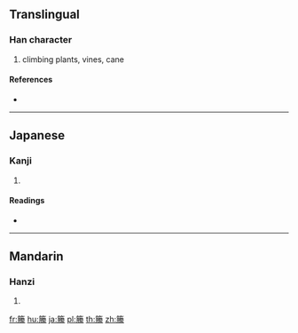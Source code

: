 {{character info/new}}
{{also|籐}}
==Translingual==

===Han character===
{{Han char|rn=118|rad=竹|as=16|sn=22|four=|canj=HBFF}}

# climbing plants, vines, cane

====References====
* {{Han ref|kx=0904.260|dkj=26733|dj=1329.180|hdz=53031.010|uh=7C58|ud=31832}}

----

==Japanese==

===Kanji===
{{ja-kanji|grade=|rs=竹16}}

# {{defn|lang=ja|sort=竹16}}

====Readings====
* {{ja-readings|on=[[とう]] (tō)|kun=[[とう]] (tou)|nanori=}}

----

==Mandarin==

===Hanzi===
{{cmn-hanzi|pin=[[téng]] ([[teng2]])|wg=t'eng<sup>2</sup>}}

# {{defn|lang=cmn|sort=竹16}}

[[fr:籘]]
[[hu:籘]]
[[ja:籘]]
[[pl:籘]]
[[th:籘]]
[[zh:籘]]